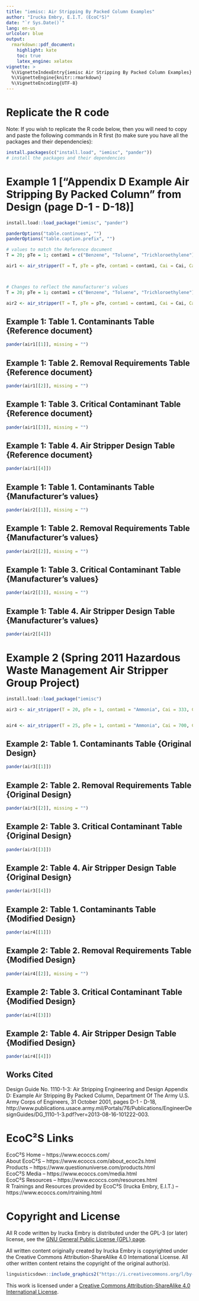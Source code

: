 ```yaml
---
title: "iemisc: Air Stripping By Packed Column Examples"
author: "Irucka Embry, E.I.T. (EcoC²S)"
date: "`r Sys.Date()`"
lang: en-us
urlcolor: blue
output:
  rmarkdown::pdf_document:
    highlight: kate
    toc: true
    latex_engine: xelatex
vignette: >
  %\VignetteIndexEntry{iemisc Air Stripping By Packed Column Examples}
  %\VignetteEngine{knitr::rmarkdown}
  %\VignetteEncoding{UTF-8}
---
```


\bigskip

# Replicate the R code

Note: If you wish to replicate the R code below, then you will need to copy and paste the following commands in R first (to make sure you have all the packages and their dependencies):  

```r
install.packages(c("install.load", "iemisc", "pander"))
# install the packages and their dependencies
```

\bigskip
\bigskip

# Example 1 ["Appendix D Example Air Stripping By Packed Column" from Design (page D-1 - D-18)]

```r
install.load::load_package("iemisc", "pander")

panderOptions("table.continues", "")
panderOptions("table.caption.prefix", "")

# values to match the Reference document
T = 20; pTe = 1; contam1 = c("Benzene", "Toluene", "Trichloroethylene"); Cai = c(750, 1000, 750); Cae = c(10, 100, 100); contam2 = c("Benzene", "Toluene", "Trichloroethylene"); cas = c("71-43-2", "108-88-3", "79-01-6"); Ha = c(309.2, 353.1, 506.1); Q = 440; loading = 45; ns = 2; DL = c(8.91 * 10 ^ -10, NA_real_, NA_real_); DG = c(9.37 * 10 ^ -6, NA_real_, NA_real_); dP = 0.0508; at = 157; Sc = 0.033; cf = 15; R = 3.5; dP_units = "inch"; at_units = "ft^2/ft^3"; Sc_units = "kg/s^2"; contaminants_table = 1; removal_requirements_table = 1; critical_contaminant_table = 1

air1 <- air_stripper(T = T, pTe = pTe, contam1 = contam1, Cai = Cai, Cae = Cae, contam2 = contam2, cas = cas, Ha = Ha, Q = Q, loading = loading, ns = ns, DL = DL, DG = DG, dP = dP, at = at, Sc = Sc, cf = cf, R = R, T_units = "SI", dP_units = "inch", at_units = "ft^2/ft^3", Sc_units = "kg/s^2", contaminants_table = 1, removal_requirements_table = 1, critical_contaminant_table = 1)



# Changes to reflect the manufacturer's values
T = 20; pTe = 1; contam1 = c("Benzene", "Toluene", "Trichloroethylene"); Cai = c(750, 1000, 750); Cae = c(10, 100, 100); contam2 = c("Benzene", "Toluene", "Trichloroethylene"); cas = c("71-43-2", "108-88-3", "79-01-6"); Ha = c(309.2, 353.1, 506.1); Q = 440; loading = 45; ns = 2; DL = c(8.91 * 10 ^ -10, NA_real_, NA_real_); DG = c(9.37 * 10 ^ -6, NA_real_, NA_real_); dP = 2; at = 48; Sc = 0.033; cf = 16; R = 3.5; T_units = "SI"; dP_units = "inch"; at_units = "ft^2/ft^3"; Sc_units = "kg/s^2"; contaminants_table = 1; removal_requirements_table = 1; critical_contaminant_table = 1

air2 <- air_stripper(T = T, pTe = pTe, contam1 = contam1, Cai = Cai, Cae = Cae, contam2 = contam2, cas = cas, Ha = Ha, Q = Q, loading = loading, ns = ns, DL = DL, DG = DG, dP = dP, at = at, Sc = Sc, cf = cf, R = R,  T_units = "SI", dP_units = "inch", at_units = "ft^2/ft^3", Sc_units = "kg/s^2", contaminants_table = 1, removal_requirements_table = 1, critical_contaminant_table = 1)
```

\bigskip

## Example 1: Table 1. Contaminants Table {Reference document}

```r
pander(air1[[1]], missing = "")
```

\bigskip

## Example 1: Table 2. Removal Requirements Table {Reference document}

```r
pander(air1[[2]], missing = "")
```

\bigskip

## Example 1: Table 3. Critical Contaminant Table {Reference document}

```r
pander(air1[[3]], missing = "")
```

\bigskip

## Example 1: Table 4. Air Stripper Design Table {Reference document}

```r
pander(air1[[4]])
```

\bigskip
\bigskip

## Example 1: Table 1. Contaminants Table {Manufacturer's values}

```r
pander(air2[[1]], missing = "")
```

\bigskip

## Example 1: Table 2. Removal Requirements Table {Manufacturer's values}

```r
pander(air2[[2]], missing = "")
```

\bigskip

## Example 1: Table 3. Critical Contaminant Table {Manufacturer's values}

```r
pander(air2[[3]], missing = "")
```

\bigskip

## Example 1: Table 4. Air Stripper Design Table {Manufacturer's values}

```r
pander(air2[[4]])
```

\bigskip
\bigskip

# Example 2 (Spring 2011 Hazardous Waste Management Air Stripper Group Project)

\bigskip
\bigskip

```r

install.load::load_package("iemisc")

air3 <- air_stripper(T = 20, pTe = 1, contam1 = "Ammonia", Cai = 333, Cae = 2.8, contam2 = "Ammonia", cas = "7664-41-7", Ha = 0.75, Q = 150, loading = 45, ns = 2, DL = 8.91 * 10 ^ -10, DG = 9.37 * 10 ^ -6, dP = 145, at = 65, Sc = 0.033, cf = 76 *6, R = 1.5,  T_units = "SI", dP_units = "mm", at_units = "m^2/m^3", Sc_units = "kg/s^2", contaminants_table = 1, removal_requirements_table = 1, critical_contaminant_table = 1)


air4 <- air_stripper(T = 25, pTe = 1, contam1 = "Ammonia", Cai = 700, Cae = 2.8, contam2 = "Ammonia", cas = "7664-41-7", Ha = 0.75, Q = 440, loading = 45, ns = 3, DL = 2.1E-09, DG = 9.8E-06, dP = 6.35, at = 940, Sc = 0.061, cf = 1600, R = 1.5,  T_units = "SI", dP_units = "mm", at_units = "m^2/m^3", Sc_units = "kg/s^2", contaminants_table = 1, removal_requirements_table = 1, critical_contaminant_table = 1)
```

\bigskip

## Example 2: Table 1. Contaminants Table {Original Design}

```r
pander(air3[[1]])
```

\bigskip

## Example 2: Table 2. Removal Requirements Table {Original Design}

```r
pander(air3[[2]], missing = "")
```

\bigskip

## Example 2: Table 3. Critical Contaminant Table {Original Design}

```r
pander(air3[[3]])
```

\bigskip

## Example 2: Table 4. Air Stripper Design Table {Original Design}

```r
pander(air3[[4]])
```

\bigskip
\bigskip

## Example 2: Table 1. Contaminants Table {Modified Design}

```r
pander(air4[[1]])
```

\bigskip

## Example 2: Table 2. Removal Requirements Table {Modified Design}

```r
pander(air4[[2]], missing = "")
```

\bigskip

## Example 2: Table 3. Critical Contaminant Table {Modified Design}

```r
pander(air4[[3]])
```

\bigskip

## Example 2: Table 4. Air Stripper Design Table {Modified Design}

```r
pander(air4[[4]])
```

\bigskip
\bigskip

## Works Cited

Design Guide No. 1110-1-3: Air Stripping Engineering and Design Appendix D: Example Air Stripping By Packed Column, Department Of The Army U.S. Army Corps of Engineers, 31 October 2001, pages D-1 - D-18, http://www.publications.usace.army.mil/Portals/76/Publications/EngineerDesignGuides/DG_1110-1-3.pdf?ver=2013-08-16-101222-003.  

\bigskip
\bigskip

# EcoC²S Links

EcoC²S Home -- https://www.ecoccs.com/  
About EcoC²S -- https://www.ecoccs.com/about_ecoc2s.html  
Products -- https://www.questionuniverse.com/products.html  
EcoC²S Media -- https://www.ecoccs.com/media.html  
EcoC²S Resources -- https://www.ecoccs.com/resources.html  
R Trainings and Resources provided by EcoC²S (Irucka Embry, E.I.T.) -- https://www.ecoccs.com/rtraining.html  

\bigskip
\bigskip

# Copyright and License

All R code written by Irucka Embry is distributed under the GPL-3 (or later) license, see the [GNU General Public License {GPL} page](https://www.gnu.org/licenses/gpl-3.0.html).  

All written content originally created by Irucka Embry is copyrighted under the Creative Commons Attribution-ShareAlike 4.0 International License. All other written content retains the copyright of the original author(s).  


```r
linguisticsdown::include_graphics2("https://i.creativecommons.org/l/by-sa/4.0/88x31.png")
```

This work is licensed under a [Creative Commons Attribution-ShareAlike 4.0 International License](https://creativecommons.org/licenses/by-sa/4.0/).  

